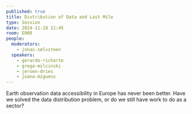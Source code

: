 ```yaml
---
published: true
title: Distribution of Data and Last Mile
type: Session
date: 2024-11-18 11:45
room: E008
people:
  moderators:
    - jonas-sølvsteen
  speakers:
    - gerardo-richarte
    - grega-milcinski
    - jeroen-dries
    - joana-miguens
---
```

Earth observation data accessibility in Europe has never been better. Have we solved the data distribution problem, or do we still have work to do as a sector?
